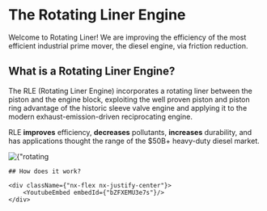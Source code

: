 # The Rotating Liner Engine

Welcome to Rotating Liner! We are improving the efficiency of the most efficient industrial prime mover, the diesel engine, via friction reduction.

## What is a Rotating Liner Engine?

The RLE (Rotating Liner Engine) incorporates a rotating liner between the piston and the engine block, exploiting the well proven piston and piston ring advantage of the historic sleeve valve engine and applying it to the modern exhaust-emission-driven reciprocating engine.

RLE **improves** efficiency, **decreases** pollutants, **increases** durability, and has applications thought the range of the $50B+ heavy-duty diesel market.



<div className={"nx-w-full nx-flex nx-flex-col nx-pt-6"}>
    <div className={"nx-flex nx-justify-center"}>
        <Image
            priority
            src={rotatingliner}
            alt={"rotating liner"}
        />
    </div>

    ## How does it work?

    <div className={"nx-flex nx-justify-center"}>
        <YoutubeEmbed embedId={"bZFXEMU3e7s"}/>
    </div>
</div>

